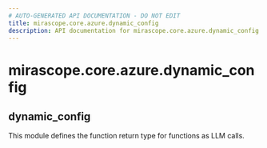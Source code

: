 ```yaml
---
# AUTO-GENERATED API DOCUMENTATION - DO NOT EDIT
title: mirascope.core.azure.dynamic_config
description: API documentation for mirascope.core.azure.dynamic_config
---
```


# mirascope.core.azure.dynamic_config

## <ApiType type="Module" module="mirascope.core.azure.dynamic_config" path="core/azure/dynamic_config" symbolName="dynamic_config" /> dynamic_config

This module defines the function return type for functions as LLM calls.



